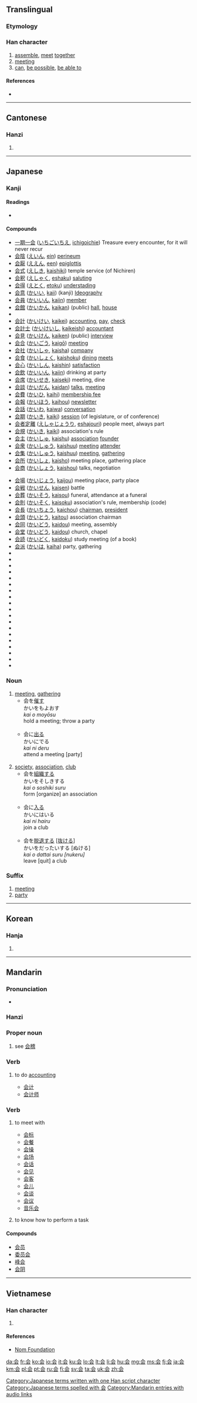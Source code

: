 {{also|會}}
==Translingual==
{{stroke order|type=animate}}

===Etymology===
{{Han simp|會|f=曾|t=云}}

===Han character===
{{Han char|rn=9|rad=人|as=04|sn=6|four=8073.1|canj=人一一戈 (OMMI)|ids=⿱[[人]][[云]]}}

# [[assemble]], [[meet]] [[together]]
# [[meeting]]
# [[can]], [[be possible]], [[be able to]]

====References====
* {{Han ref|kx=0096.121|dkj=00460|dj=0204.110|hdz=10116.030|uh=4F1A|ud=20250}}

----

==Cantonese==

===Hanzi===
{{yue-hanzi|jyut=|y=wui2, wui4 wui6|tra=會}}

# {{defn|lang=yue|sort=人04}}

----

==Japanese==
{{ja-see-also|会する}}

===Kanji===
{{ja-kanji|grade=2|rs=人04}}

====Readings====
* {{ja-readings|on=[[かい]] ([[kai]]), [[え]] ([[e]]), [[け]] (ke)|kun=[[あう]] ([[会う]], [[au]])|nanori=[[あい]] ([[ai]]), [[い]] ([[i]])}}

====Compounds====
{{top2}}
* [[一期一会]] ([[いちごいちえ]], [[ichigoichie]]) Treasure every encounter, for it will never recur
* [[会陰]] ([[えいん]], [[ein]]) [[perineum]]
* [[会厭]] ([[ええん]], [[een]]) [[epiglottis]]
* [[会式]] ([[えしき]], [[kaishiki]]) temple service (of Nichiren)
* [[会釈]] ([[えしゃく]], [[eshaku]]) [[saluting]]
* [[会得]] ([[えとく]], [[etoku]]) [[understading]]
* [[会意]] ([[かいい]], [[kaii]])  (kanji) [[Ideography]]
* [[会員]] ([[かいいん]], [[kaiin]]) [[member]]
* [[会館]] ([[かいかん]], [[kaikan]]) (public) [[hall]], [[house]]
* {{term|会議||(business) [[meeting]], [[council]], [[congress]]|tr=[[かいぎ]], [[kaigi]]|sc=Jpan|lang=ja}}
* [[会計]] ([[かいけい]], [[kaikei]]) [[accounting]], [[pay]], [[check]]
* [[会計士]] ([[かいけいし]], [[kaikeishi]]) [[accountant]]
* [[会見]] ([[かいけん]], [[kaiken]]) (public) [[interview]]
* [[会合]] ([[かいごう]], [[kaigō]]) [[meeting]]
* [[会社]] ([[かいしゃ]], [[kaisha]]) [[company]]
* [[会食]] ([[かいしょく]], [[kaishoku]]) [[dining]] [[meets]]
* [[会心]] ([[かいしん]], [[kaishin]]) [[satisfaction]]
* [[会飲]] ([[かいいん]], [[kaiin]]) drinking at party
* [[会席]] ([[かいせき]], [[kaiseki]]) meeting, dine
* [[会談]] ([[かいだん]], [[kaidan]]) [[talks]], [[meeting]]
* [[会費]] ([[かいひ]], [[kaihi]]) [[membership fee]]
* [[会報]] ([[かいほう]], [[kaihou]]) [[newsletter]]
* [[会話]] ([[かいわ]], [[kaiwa]]) [[conversation]]
* [[会期]] ([[かいき]], [[kaiki]]) [[session]] (of legislature, or of conference)
* [[会者定離]] ([[えしゃじょうり]], [[eshajouri]]) people meet, always part
* [[会規]] ([[かいき]], [[kaiki]]) association's rule
* [[会主]] ([[かいしゅ]], [[kaishu]]) [[association]] [[founder]]
* [[会衆]] ([[かいしゅう]], [[kaishuu]]) [[meeting]] [[attender]]
* [[会集]] ([[かいしゅう]], [[kaishuu]]) [[meeting]], [[gathering]]
* [[会所]] ([[かいしょ]], [[kaisho]]) meeting place, gathering place
* [[会商]] ([[かいしょう]], [[kaishou]]) talks, negotiation
{{mid2}}
* [[会場]] ([[かいじょう]], [[kaijou]]) meeting place, party place
* [[会戦]] ([[かいせん]], [[kaisen]]) battle
* [[会葬]] ([[かいそう]], [[kaisou]]) funeral, attendance at a funeral
* [[会則]] ([[かいそく]], [[kaisoku]]) association's rule, membership (code)
* [[会長]] ([[かいちょう]], [[kaichou]]) [[chairman]], [[president]]
* [[会頭]] ([[かいとう]], [[kaitou]]) association chairman
* [[会同]] ([[かいどう]], [[kaidou]]) meeting, assembly
* [[会堂]] ([[かいどう]], [[kaidou]]) church, chapel
* [[会読]] ([[かいどく]], [[kaidoku]]) study meeting (of a book)
* [[会派]] ([[かいは]], [[kaiha]]) party, gathering
* {{l|ja|sc=Jpan|開会|tr=かいかい, kaikai}}
* {{l|ja|sc=Jpan|学会|tr=がっかい, gakkai}}
* {{l|ja|sc=Jpan|教会|tr=きょうかい, kyōkai}}
* {{l|ja|sc=Jpan|協会|tr=きょうかい, kyōkai}}
* {{l|ja|sc=Jpan|国会|tr=こっかい, kokkai}}
* {{l|ja|sc=Jpan|散会|tr=さんかい, sankai}}
* {{l|ja|sc=Jpan|司会|tr=しかい, shikai}}
* {{l|ja|sc=Jpan|集会|tr=しゅうかい, shūkai}}
* {{l|ja|sc=Jpan|照会|tr=しょうかい, shōkai}}
* {{l|ja|sc=Jpan|商会|tr=しょうかい, shōkai}}
* {{l|ja|sc=Jpan|盛会|tr=せいかい, seikai}}
* {{l|ja|sc=Jpan|総会|tr=そうかい, sōkai}}
* {{l|ja|sc=Jpan|株主総会|tr=かぶぬしそうかい, kabunushisōkai}}
* {{l|ja|sc=Jpan|法会|tr=ほうえ, hōe}}
* {{l|ja|sc=Jpan|閉会|tr=へいかい, heikai}}
* {{l|ja|sc=Jpan|密会|tr=みっかい, mikkai}}
* {{l|ja|sc=Jpan|民会|tr=みんかい, minkai}}
* {{l|ja|sc=Jpan|流会|tr=りゅうかい, ryūkai}}
* {{term|議会||(the) [[Diet]]; [[parliament]]; [[congress]]|tr=[[ぎかい]], [[gikai]]|sc=Jpan|lang=ja}}
{{bottom}}

===Noun===
{{ja-noun|k|hira=かい|rom=kai}}

# [[meeting]], [[gathering]]
#* 会を[[催す]]<br>かいをもよおす<br>''kai o moyōsu''<br>hold a meeting; throw a party<br><br>
#* 会に[[出る]]<br>かいにでる<br>''kai ni deru''<br>attend a meeting [party]<br><br>
# [[society]], [[association]], [[club]]
#* 会を[[組織]]する<br>かいをそしきする<br>''kai o soshiki suru''<br>form [organize] an association<br><br>
#* 会に[[入る]]<br>かいにはいる<br>''kai ni hairu''<br>join a club<Br><br>
#* 会を[[脱退]]する <nowiki>[</nowiki>[[抜ける]]<nowiki>]</nowiki><br>かいをだったいする [ぬける]<br>''kai o dattai suru [nukeru]''<br>leave [quit] a club

===Suffix===
{{ja-pos|k|suffix|hira=かい|rom=-kai}} 

# [[meeting]]
# [[party]]

[[Category:Japanese terms written with one Han script character]]
[[Category:Japanese terms spelled with 会]]

----

==Korean==

===Hanja===
{{ko-hanja|hangeul=[[회]], [[괴]]|rv=hoe, goe|mr=hoe, koe}}

# {{defn|lang=ko|sort=人04}}

----

==Mandarin==

===Pronunciation===
* {{audio|zh-huì.ogg|audio}}

===Hanzi===
{{cmn-hanzi|tra=會|pin=[[huì]] ([[hui4]]), [[kuài]] ([[kuai4]]), [[guì]] ([[gui4]])|wg=kuei<sup>4</sup>, hui<sup>4</sup>, k'uai<sup>4</sup>}}

===Proper noun===
{{cmn-proper noun|s|pin=Guì|pint=gui4|tra=會|sim=会|rs=人04}}

# {{context|literary|lang=cmn|sc=Hans|skey=kuai4}} see [[会稽]]

===Verb===
{{cmn-verb|s|pin=kuài|pint=kuai4|tra=會|sim=会|rs=人04}}

# {{context|literary|lang=cmn|sc=Hans|skey=kuai4}} to do [[accounting]]
#* [[会计]]
#* [[会计师]]

===Verb===
{{cmn-verb|s|pin=huì|pint=hui4|tra=會|rs=人04}}

# {{Beginning Mandarin|lang=cmn|sc=Hans|skey=hui4}} to meet with
#* [[会标]]
#* [[会餐]]
#* [[会操]]
#* [[会场]]
#* [[会话]]
#* [[会见]]
#* [[会客]]
#* [[会儿]]
#* [[会谈]]
#* [[会议]]
#* [[音乐会]]
# {{Beginning Mandarin|lang=cmn|sc=Hans|skey=hui4}} to know how to perform a task

====Compounds====
* [[会员]]
* [[委员会]]
* [[峰会]]
* [[会阴]]

[[Category:Mandarin entries with audio links]]

----

==Vietnamese==

===Han character===
{{vi-hantu|[[hội]], [[hụi]]|rs=人04}}

# {{defn|lang=vi|sort=人04}}

====References====
*[http://nomfoundation.org/common/nom_details.php?codepoint=4f1a Nom Foundation]

[[da:会]]
[[fr:会]]
[[ko:会]]
[[io:会]]
[[it:会]]
[[ku:会]]
[[lo:会]]
[[lt:会]]
[[li:会]]
[[hu:会]]
[[mg:会]]
[[ms:会]]
[[fj:会]]
[[ja:会]]
[[km:会]]
[[pl:会]]
[[pt:会]]
[[ru:会]]
[[fi:会]]
[[sv:会]]
[[ta:会]]
[[uk:会]]
[[zh:会]]